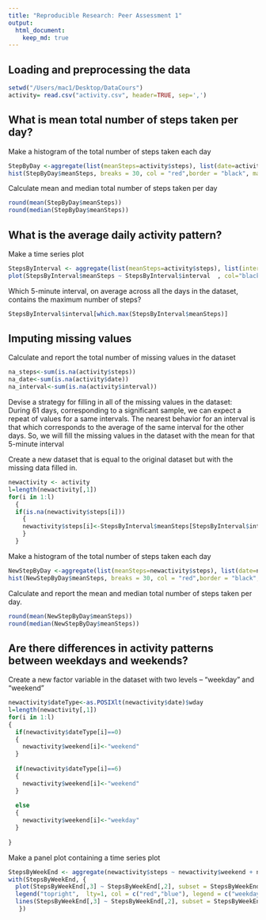 ```yaml
---
title: "Reproducible Research: Peer Assessment 1"
output: 
  html_document:
    keep_md: true
---
```

## Loading and preprocessing the data
```r
setwd("/Users/mac1/Desktop/DataCours")
activity= read.csv("activity.csv", header=TRUE, sep=',')
```

## What is mean total number of steps taken per day?
Make a histogram of the total number of steps taken each day
```r
StepByDay <-aggregate(list(meanSteps=activity$steps), list(date=activity$date), sum, na.rm=TRUE)
hist(StepByDay$meanSteps, breaks = 30, col = "red",border = "black", main="Mean total number of steps taken per day", xlab ="Total steps per day", ylab ="Number of day with this total steps area", xlim=c(0,25000))
```

Calculate mean and median total number of steps taken per day
```r
round(mean(StepByDay$meanSteps))
round(median(StepByDay$meanSteps))
```

## What is the average daily activity pattern?

Make a time series plot
```r
StepsByInterval <- aggregate(list(meanSteps=activity$steps), list(interval=activity$interval), mean, na.rm=TRUE)
plot(StepsByInterval$meanSteps ~ StepsByInterval$interval  , col="black", main=" Average daily activity pattern", xlab='Interval during a day',  ylab="Mean of number of steps", type='l')
```

Which 5-minute interval, on average across all the days in the dataset, contains the maximum number of steps?
```r
StepsByInterval$interval[which.max(StepsByInterval$meanSteps)]
```


## Imputing missing values

Calculate and report the total number of missing values in the dataset
```r
na_steps<-sum(is.na(activity$steps))
na_date<-sum(is.na(activity$date))
na_interval<-sum(is.na(activity$interval))
```

Devise a strategy for filling in all of the missing values in the dataset:    
During 61 days, corresponding to a significant sample, we can expect a repeat of values for a same intervals. 
The nearest behavior for an interval is that which corresponds to the average of the same interval for the other days.
So, we will fill the missing values in the dataset with  the mean for that 5-minute interval

Create a new dataset that is equal to the original dataset but with the missing data filled in.

```r
newactivity <- activity
l=length(newactivity[,1])
for(i in 1:l)
  { 
  if(is.na(newactivity$steps[i]))
    {
    newactivity$steps[i]<-StepsByInterval$meanSteps[StepsByInterval$interval==newactivity$interval[i]]
    }
  }
```

Make a histogram of the total number of steps taken each day
```r
NewStepByDay <-aggregate(list(meanSteps=newactivity$steps), list(date=newactivity$date), sum, na.rm=TRUE)
hist(NewStepByDay$meanSteps, breaks = 30, col = "red",border = "black", main="Mean total number of steps taken per day", xlab ="Total steps per day", ylab ="Number of day with this total steps area", xlim=c(0,25000))
```

Calculate and report the mean and median total number of steps taken per day.

```r
round(mean(NewStepByDay$meanSteps))
round(median(NewStepByDay$meanSteps))
```

## Are there differences in activity patterns between weekdays and weekends?
Create a new factor variable in the dataset with two levels – “weekday” and “weekend” 

```r
newactivity$dateType<-as.POSIXlt(newactivity$date)$wday
l=length(newactivity[,1])
for(i in 1:l)
{ 
  if(newactivity$dateType[i]==0)
  {
    newactivity$weekend[i]<-"weekend"
  }
  
  if(newactivity$dateType[i]==6)
  {
    newactivity$weekend[i]<-"weekend"
  }
  
  else
  {
    newactivity$weekend[i]<-"weekday"
  }
  
}
```

Make a panel plot containing a time series plot

```r
StepsByWeekEnd <- aggregate(newactivity$steps ~ newactivity$weekend + newactivity$interval,newactivity, mean)
with(StepsByWeekEnd, {
  plot(StepsByWeekEnd[,3] ~ StepsByWeekEnd[,2], subset = StepsByWeekEnd[,1]== "weekend" , col="blue", main=" Average daily activity pattern", xlab='Interval during a day',  ylab="Mean of number of steps", type='l')
  legend("topright",  lty=1, col = c("red","blue"), legend = c("weekday activity", "weekend activity"), bty='n')
  lines(StepsByWeekEnd[,3] ~ StepsByWeekEnd[,2], subset = StepsByWeekEnd[,1]== "weekday" , col="red",  type='l')
   })
```
